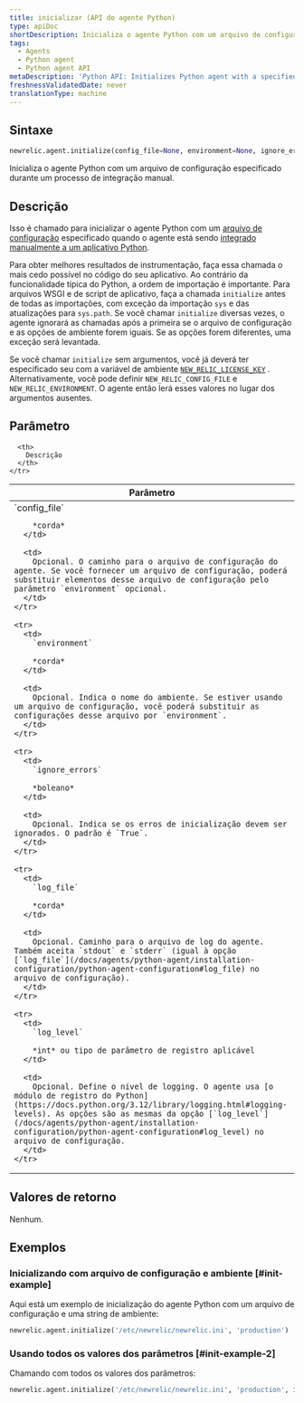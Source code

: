 ```yaml
---
title: inicializar (API do agente Python)
type: apiDoc
shortDescription: Inicializa o agente Python com um arquivo de configuração especificado durante um processo de integração manual.
tags:
  - Agents
  - Python agent
  - Python agent API
metaDescription: 'Python API: Initializes Python agent with a specified config file during the manual integration process.'
freshnessValidatedDate: never
translationType: machine
---
```


## Sintaxe

```py
newrelic.agent.initialize(config_file=None, environment=None, ignore_errors=None, log_file=None, log_level=None)
```

Inicializa o agente Python com um arquivo de configuração especificado durante um processo de integração manual.

## Descrição

Isso é chamado para inicializar o agente Python com um [arquivo de configuração](/docs/agents/python-agent/installation-configuration/python-agent-configuration#agent-configuration-file) especificado quando o agente está sendo [integrado manualmente a um aplicativo Python](/docs/agents/python-agent/installation-configuration/python-agent-integration#manual-integration).

Para obter melhores resultados de instrumentação, faça essa chamada o mais cedo possível no código do seu aplicativo. Ao contrário da funcionalidade típica do Python, a ordem de importação é importante. Para arquivos WSGI e de script de aplicativo, faça a chamada `initialize` antes de todas as importações, com exceção da importação `sys` e das atualizações para `sys.path`. Se você chamar `initialize` diversas vezes, o agente ignorará as chamadas após a primeira se o arquivo de configuração e as opções de ambiente forem iguais. Se as opções forem diferentes, uma exceção será levantada.

Se você chamar `initialize` sem argumentos, você já deverá ter especificado seu <InlinePopover type="licenseKey" />com a variável de ambiente [`NEW_RELIC_LICENSE_KEY`](/docs/agents/python-agent/installation-configuration/python-agent-configuration#license_key) . Alternativamente, você pode definir `NEW_RELIC_CONFIG_FILE` e `NEW_RELIC_ENVIRONMENT`. O agente então lerá esses valores no lugar dos argumentos ausentes.

## Parâmetro

<table>
  <thead>
    <tr>
      <th width="25%">
        Parâmetro
      </th>

      <th>
        Descrição
      </th>
    </tr>
  </thead>

  <tbody>
    <tr>
      <td>
        `config_file`

        *corda*
      </td>

      <td>
        Opcional. O caminho para o arquivo de configuração do agente. Se você fornecer um arquivo de configuração, poderá substituir elementos desse arquivo de configuração pelo parâmetro `environment` opcional.
      </td>
    </tr>

    <tr>
      <td>
        `environment`

        *corda*
      </td>

      <td>
        Opcional. Indica o nome do ambiente. Se estiver usando um arquivo de configuração, você poderá substituir as configurações desse arquivo por `environment`.
      </td>
    </tr>

    <tr>
      <td>
        `ignore_errors`

        *boleano*
      </td>

      <td>
        Opcional. Indica se os erros de inicialização devem ser ignorados. O padrão é `True`.
      </td>
    </tr>

    <tr>
      <td>
        `log_file`

        *corda*
      </td>

      <td>
        Opcional. Caminho para o arquivo de log do agente. Também aceita `stdout` e `stderr` (igual à opção [`log_file`](/docs/agents/python-agent/installation-configuration/python-agent-configuration#log_file) no arquivo de configuração).
      </td>
    </tr>

    <tr>
      <td>
        `log_level`

        *int* ou tipo de parâmetro de registro aplicável
      </td>

      <td>
        Opcional. Define o nível de logging. O agente usa [o módulo de registro do Python](https://docs.python.org/3.12/library/logging.html#logging-levels). As opções são as mesmas da opção [`log_level`](/docs/agents/python-agent/installation-configuration/python-agent-configuration#log_level) no arquivo de configuração.
      </td>
    </tr>
  </tbody>
</table>

## Valores de retorno

Nenhum.

## Exemplos

### Inicializando com arquivo de configuração e ambiente [#init-example]

Aqui está um exemplo de inicialização do agente Python com um arquivo de configuração e uma string de ambiente:

```py
newrelic.agent.initialize('/etc/newrelic/newrelic.ini', 'production')
```

### Usando todos os valores dos parâmetros [#init-example-2]

Chamando com todos os valores dos parâmetros:

```py
newrelic.agent.initialize('/etc/newrelic/newrelic.ini', 'production', ignore_errors=False, log_file='/var/log/newrelic.log', log_level=logging.DEBUG)
```